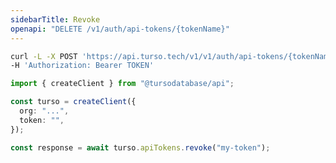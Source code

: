 ```yaml
---
sidebarTitle: Revoke
openapi: "DELETE /v1/auth/api-tokens/{tokenName}"
---
```


<RequestExample>

```bash cURL
curl -L -X POST 'https://api.turso.tech/v1/v1/auth/api-tokens/{tokenName}' \
-H 'Authorization: Bearer TOKEN'
```

```ts Node.js
import { createClient } from "@tursodatabase/api";

const turso = createClient({
  org: "...",
  token: "",
});

const response = await turso.apiTokens.revoke("my-token");
```

</RequestExample>
